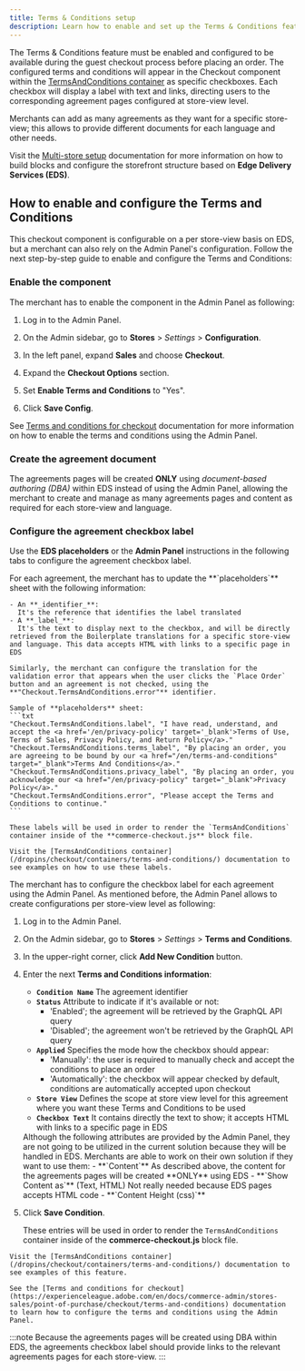 ```yaml
---
title: Terms & Conditions setup
description: Learn how to enable and set up the Terms & Conditions feature.
---
```



The Terms & Conditions feature must be enabled and configured to be available during the guest checkout process before placing an order.
The configured terms and conditions will appear in the Checkout component within the [TermsAndConditions container](/dropins/checkout/containers/terms-and-conditions/) as specific checkboxes. Each checkbox will display a label with text and links, directing users to the corresponding agreement pages configured at store-view level.

<Aside type="tip" title="TermsAndConditions configurable on a per store-view basis">
  Merchants can add as many agreements as they want for a specific store-view; this allows to provide different documents for each language and other needs.

  Visit the [Multi-store setup](/merchants/get-started/multistore/) documentation for more information on how to build blocks and configure the storefront structure based on **Edge Delivery Services (EDS)**.
</Aside>

## How to enable and configure the Terms and Conditions

This checkout component is configurable on a per store-view basis on EDS, but a merchant can also rely on the Admin Panel's configuration. Follow the next step-by-step guide to enable and configure the Terms and Conditions:

<Tasks>

<Task>

### Enable the component

The merchant has to enable the component in the Admin Panel as following:

<Steps>

1. Log in to the Admin Panel.

1. On the Admin sidebar, go to **Stores** > _Settings_ > **Configuration**.

1. In the left panel, expand **Sales** and choose **Checkout**.

1. Expand the **Checkout Options** section.

1. Set **Enable Terms and Conditions** to "Yes".

1. Click **Save Config**.

</Steps>

See [Terms and conditions for checkout](https://experienceleague.adobe.com/en/docs/commerce-admin/stores-sales/point-of-purchase/checkout/terms-and-conditions) documentation for more information on how to enable the terms and conditions using the Admin Panel.

</Task>

<Task>

### Create the agreement document

The agreements pages will be created **ONLY** using _document-based authoring (DBA)_ within EDS instead of using the Admin Panel, allowing the merchant to create and manage as many agreements pages and content as required for each store-view and language.

</Task>

<Task>

### Configure the agreement checkbox label

Use the **EDS placeholders** or the **Admin Panel** instructions in the following tabs to configure the agreement checkbox label.

<Tabs>
  <TabItem label="Using EDS placeholders" default>
    For each agreement, the merchant has to update the **`placeholders`** sheet with the following information:

    - An **_identifier_**:
      It's the reference that identifies the label translated
    - A **_label_**:
      It's the text to display next to the checkbox, and will be directly retrieved from the Boilerplate translations for a specific store-view and language. This data accepts HTML with links to a specific page in EDS

    Similarly, the merchant can configure the translation for the validation error that appears when the user clicks the `Place Order` button and an agreement is not checked, using the **"Checkout.TermsAndConditions.error"** identifier.

    Sample of **placeholders** sheet:
    ```txt
    "Checkout.TermsAndConditions.label", "I have read, understand, and accept the <a href='/en/privacy-policy' target='_blank'>Terms of Use, Terms of Sales, Privacy Policy, and Return Policy</a>."
    "Checkout.TermsAndConditions.terms_label", "By placing an order, you are agreeing to be bound by our <a href="/en/terms-and-conditions" target="_blank">Terms And Conditions</a>."
    "Checkout.TermsAndConditions.privacy_label", "By placing an order, you acknowledge our <a href="/en/privacy-policy" target="_blank">Privacy Policy</a>."
    "Checkout.TermsAndConditions.error", "Please accept the Terms and Conditions to continue."
    ```

    These labels will be used in order to render the `TermsAndConditions` container inside of the **commerce-checkout.js** block file.

    Visit the [TermsAndConditions container](/dropins/checkout/containers/terms-and-conditions/) documentation to see examples on how to use these labels.
  </TabItem>
  <TabItem label="Using the Admin Panel">
  The merchant has to configure the checkbox label for each agreement using the Admin Panel. As mentioned before, the Admin Panel allows to create configurations per store-view level as following:

  1. Log in to the Admin Panel.

  1. On the Admin sidebar, go to **Stores** > _Settings_ > **Terms and Conditions**.

  1. In the upper-right corner, click **Add New Condition** button.

  1. Enter the next **Terms and Conditions information**:
      - **`Condition Name`**
        The agreement identifier
      - **`Status`**
        Attribute to indicate if it's available or not:
        - 'Enabled'; the agreement will be retrieved by the GraphQL API query
        - 'Disabled'; the agreement won't be retrieved by the GraphQL API query
      - **`Applied`**
        Specifies the mode how the checkbox should appear:
        - 'Manually': the user is required to manually check and accept the conditions to place an order
        - 'Automatically': the checkbox will appear checked by default, conditions are automatically accepted upon checkout
      - **`Store View`**
        Defines the scope at store view level for this agreement where you want these Terms and Conditions to be used
      - **`Checkbox Text`**
        It contains directly the text to show; it accepts HTML with links to a specific page in EDS

      <Aside type="note" title="Some attributes are not used">
        Although the following attributes are provided by the Admin Panel, they are not going to be utilized in the current solution because they will be handled in EDS. Merchants are able to work on their own solution if they want to use them:
        - **`Content`**
          As described above, the content for the agreements pages will be created **ONLY** using EDS
        - **`Show Content as`** (Text, HTML)
          Not really needed because EDS pages accepts HTML code
        - **`Content Height (css)`**
      </Aside>

  1. Click **Save Condition**.

      These entries will be used in order to render the `TermsAndConditions` container inside of the **commerce-checkout.js** block file.

    Visit the [TermsAndConditions container](/dropins/checkout/containers/terms-and-conditions/) documentation to see examples of this feature.

    See the [Terms and conditions for checkout](https://experienceleague.adobe.com/en/docs/commerce-admin/stores-sales/point-of-purchase/checkout/terms-and-conditions) documentation to learn how to configure the terms and conditions using the Admin Panel.
  </TabItem>
</Tabs>

:::note
Because the agreements pages will be created using DBA within EDS, the agreements checkbox label should provide links to the relevant agreements pages for each store-view.
:::

</Task>
</Tasks>
